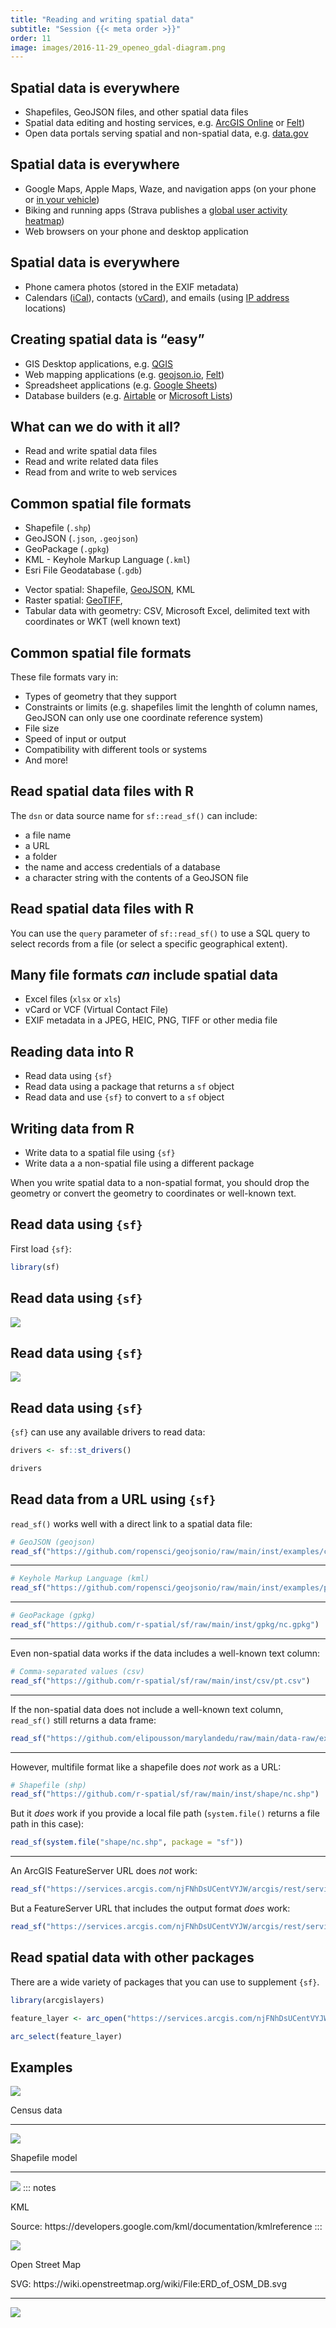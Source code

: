 ```yaml
---
title: "Reading and writing spatial data"
subtitle: "Session {{< meta order >}}"
order: 11
image: images/2016-11-29_openeo_gdal-diagram.png
---
```


## Spatial data is everywhere

- Shapefiles, GeoJSON files, and other spatial data files
- Spatial data editing and hosting services, e.g. [ArcGIS Online](https://www.esri.com/en-us/arcgis/products/arcgis-online/overview) or [Felt](https://felt.com/maps/recent))
- Open data portals serving spatial and non-spatial data, e.g. [data.gov](https://data.gov/)

## Spatial data is everywhere

- Google Maps, Apple Maps, Waze, and navigation apps (on your phone or [in your vehicle](https://support.google.com/googleappsincar/answer/9941814?hl=en))
- Biking and running apps (Strava publishes a [global user activity heatmap](https://www.strava.com/heatmap#11.21/-76.64618/39.34348/hot/all))
- Web browsers on your phone and desktop application

## Spatial data is everywhere

- Phone camera photos (stored in the EXIF metadata)
- Calendars ([iCal](https://en.wikipedia.org/wiki/ICalendar)), contacts ([vCard](https://en.wikipedia.org/wiki/VCard)), and emails (using [IP address](https://en.wikipedia.org/wiki/Internet_geolocation) locations)

## Creating spatial data is "easy"

- GIS Desktop applications, e.g. [QGIS](https://qgis.org/)
- Web mapping applications (e.g. [geojson.io](https://geojson.io/#map=2/0/20), [Felt](https://felt.com/))
- Spreadsheet applications (e.g. [Google Sheets](https://sheets.google.com/))
- Database builders (e.g. [Airtable](https://airtable.com/) or [Microsoft Lists](https://support.microsoft.com/en-us/office/introduction-to-lists-0a1c3ace-def0-44af-b225-cfa8d92c52d7))

## What can we do with it all?

- Read and write spatial data files
- Read and write related data files
- Read from and write to web services

## Common spatial file formats

- Shapefile (`.shp`)
- GeoJSON (`.json`, `.geojson`)
- GeoPackage (`.gpkg`)
- KML - Keyhole Markup Language (`.kml`)
- Esri File Geodatabase (`.gdb`)

::: notes

- Vector spatial: Shapefile, [GeoJSON](https://en.wikipedia.org/wiki/GeoJSON), KML
- Raster spatial: [GeoTIFF](https://en.wikipedia.org/wiki/GeoTIFF), 
- Tabular data with geometry: CSV, Microsoft Excel, delimited text with coordinates or WKT (well known text)

:::

## Common spatial file formats

These file formats vary in:

- Types of geometry that they support
- Constraints or limits (e.g. shapefiles limit the lenghth of column names, GeoJSON can only use one coordinate reference system)
- File size
- Speed of input or output
- Compatibility with different tools or systems
- And more!

## Read spatial data files with R

The `dsn` or data source name for `sf::read_sf()` can include:

- a file name
- a URL
- a folder
- the name and access credentials of a database
- a character string with the contents of a GeoJSON file

## Read spatial data files with R

You can use the `query` parameter of `sf::read_sf()` to use a SQL query to select records from a file (or select a specific geographical extent).
  
## Many file formats *can* include spatial data

- Excel files (`xlsx` or `xls`)  
- vCard or VCF (Virtual Contact File)
- EXIF metadata in a JPEG, HEIC, PNG, TIFF or other media file

## Reading data into R
  
- Read data using `{sf}`
- Read data using a package that returns a `sf` object
- Read data and use `{sf}` to convert to a `sf` object

## Writing data from R

- Write data to a spatial file using `{sf}`
- Write data a a non-spatial file using a different package

When you write spatial data to a non-spatial format, you should drop the geometry or convert the geometry to coordinates or well-known text.

## Read data using `{sf}`

First load `{sf}`:

```r
library(sf)
```

## Read data using `{sf}`

![](https://r-spatial.org/images/gis2.png)

## Read data using `{sf}`

![](https://r-spatial.org/images/gis3.png)


## Read data using `{sf}`

`{sf}` can use any available drivers to read data:

```r
drivers <- sf::st_drivers()

drivers
```

## Read data from a URL using `{sf}`

`read_sf()` works well with a direct link to a spatial data file:

```r
# GeoJSON (geojson)
read_sf("https://github.com/ropensci/geojsonio/raw/main/inst/examples/california.geojson")
```

----

```r
# Keyhole Markup Language (kml)
read_sf("https://github.com/ropensci/geojsonio/raw/main/inst/examples/poa_annua.kml")
```

----

```r
# GeoPackage (gpkg)
read_sf("https://github.com/r-spatial/sf/raw/main/inst/gpkg/nc.gpkg")
```

----

Even non-spatial data works if the data includes a well-known text column:

```r
# Comma-separated values (csv)
read_sf("https://github.com/r-spatial/sf/raw/main/inst/csv/pt.csv")
```

----

If the non-spatial data does not include a well-known text column, `read_sf()` still returns a data frame:

```r
read_sf("https://github.com/elipousson/marylandedu/raw/main/data-raw/extdata/Enrollment_By_Grade_2023.csv")
```

----

However, multifile format like a shapefile does *not* work as a URL:

```r
# Shapefile (shp)
read_sf("https://github.com/r-spatial/sf/raw/main/inst/shape/nc.shp")
```

But it *does* work if you provide a local file path (`system.file()` returns a file path in this case):

```r
read_sf(system.file("shape/nc.shp", package = "sf"))
```

----

An ArcGIS FeatureServer URL does *not* work:

```r
read_sf("https://services.arcgis.com/njFNhDsUCentVYJW/arcgis/rest/services/MDOT_SHA_County_Boundaries/FeatureServer/0")
```

But a FeatureServer URL that includes the output format *does* work:

```r
read_sf("https://services.arcgis.com/njFNhDsUCentVYJW/arcgis/rest/services/MDOT_SHA_County_Boundaries/FeatureServer/0/query?outFields=*&where=1%3D1&f=geojson")
```

## Read spatial data with other packages

There are a wide variety of packages that you can use to supplement  `{sf}`.

```r
library(arcgislayers)

feature_layer <- arc_open("https://services.arcgis.com/njFNhDsUCentVYJW/arcgis/rest/services/MDOT_SHA_County_Boundaries/FeatureServer/0")

arc_select(feature_layer)
```

## Examples

![](https://www.census.gov/content/dam/Census/newsroom/blogs/2016/04/understanding-census-bureau-address-ranges/Orris-figure.jpg)

::: notes
Census data

:::

---

![](https://i0.wp.com/transportgeography.org/wp-content/uploads/esri_shapefile_model.png?w=1800&ssl=1)

::: notes

Shapefile model
:::

----

![](https://developers.google.com/static/kml/documentation/images/classTree52.gif)
::: notes

KML

Source: https://developers.google.com/kml/documentation/kmlreference
:::

![](https://wiki.openstreetmap.org/w/images/thumb/1/10/ERD_of_OSM_DB.svg/1280px-ERD_of_OSM_DB.svg.png)

::: notes

Open Street Map

SVG: https://wiki.openstreetmap.org/wiki/File:ERD_of_OSM_DB.svg
:::

----

![](https://www.e-education.psu.edu/geog583/sites/www.e-education.psu.edu.geog583/files/OGC_Standards.jpg)

